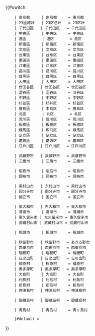 <includeonly>{{#switch:{{{1}}}
     | 東京都     | 东京都     = 東京都
     | 23區總計   | 23区总计   = 23区計
     | 千代田區   | 千代田区   = 千代田区
     | 中央區     | 中央区     = 中央区
     | 港區       | 港区       = 港区
     | 新宿區     | 新宿区     = 新宿区
     | 文京區     | 文京区     = 文京区
     | 台東區     | 台东区     = 台東区
     | 墨田區     | 墨田区     = 墨田区
     | 江東區     | 江东区     = 江東区
     | 品川區     | 品川区     = 品川区
     | 目黑區     | 目黑区     = 目黒区
     | 大田區     | 大田区     = 大田区
     | 世田谷區   | 世田谷区   = 世田谷区
     | 澀谷區     | 涩谷区     = 渋谷区
     | 中野區     | 中野区     = 中野区
     | 杉並區     | 杉并区     = 杉並区
     | 豐島區     | 丰岛区     = 豊島区
     | 北區       | 北区       = 北区
     | 荒川區     | 荒川区     = 荒川区
     | 板橋區     | 板桥区     = 板橋区
     | 練馬區     | 练马区     = 練馬区
     | 足立區     | 足立区     = 足立区
     | 葛飾區     | 葛饰区     = 葛飾区
     | 江戶川區   | 江户川区   = 江戸川区
<!-- | 八王子市   | 八王子市   = 八王子市 -->
<!-- | 立川市     | 立川市     = 立川市 -->
     | 武藏野市   | 武藏野市   = 武蔵野市
     | 三鷹市     | 三鹰市     = 三鷹市
<!-- | 青梅市     | 青梅市     = 青梅市 -->
<!-- | 府中市     | 府中市     = 府中市 -->
     | 昭島市     | 昭岛市     = 昭島市
     | 調布市     | 调布市     = 調布市
<!-- | 町田市     | 町田市     = 町田市 -->
<!-- | 小金井市   | 小金井市   = 小金井市 -->
<!-- | 小平市     | 小平市     = 小平市 -->
<!-- | 日野市     | 日野市     = 日野市 -->
     | 東村山市   | 东村山市   = 東村山市
     | 國分寺市   | 国分寺市   = 国分寺市
     | 國立市     | 国立市     = 国立市
<!-- | 福生市     | 福生市     = 福生市 -->
<!-- | 狛江市     | 狛江市     = 狛江市 -->
     | 東大和市   | 东大和市   = 東大和市
     | 清瀨市     | 清濑市     = 清瀬市
     | 東久留米市 | 东久留米市 = 東久留米市
     | 武藏村山市 | 武藏村山市 = 武蔵村山市
<!-- | 多摩市     | 多摩市     = 多摩市 -->
     | 稻城市     | 稻城市     = 稲城市
<!-- | 羽村市     | 羽村市     = 羽村市 -->
     | 秋留野市   | 秋留野市   = あきる野市
     | 西東京市   | 西东京市   = 西東京市
     | 瑞穗町     | 瑞穗町     = 瑞穂町
     | 日之出町   | 日之出町   = 日の出町
     | 檜原村     | 桧原村     = 檜原村
     | 奧多摩町   | 奥多摩町   = 奥多摩町
     | 大島町     | 大岛町     = 大島町
     | 利島村     | 利岛村     = 利島村
     | 新島村     | 新岛村     = 新島村
     | 神津島村   | 神津岛村   = 神津島村
<!-- | 三宅村     | 三宅村     = 三宅村 -->
     | 御藏島村   | 御藏岛村   = 御蔵島村
<!-- | 八丈町     | 八丈町     = 八丈町 -->
     | 青島村     | 青岛村     = 青ヶ島村
<!-- | 小笠原村   | 小笠原村   = 小笠原村 -->
     |#default = {{{1}}}
}}</includeonly><noinclude>{{Documentation|Template:自治體名稱翻譯/doc}}
</noinclude>